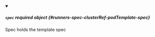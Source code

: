 


<details className="config-field" data-expandable="true" open>
<summary>

##### `spec` <span className="config-field-required" data-required="false">required</span> <span className="config-field-type">object</span> <span className="config-field-default"></span> <span className="config-field-enum"></span> {#runners-spec-clusterRef-podTemplate-spec}

Spec holds the template spec

</summary>

<PartialSpecreference />


</details>
